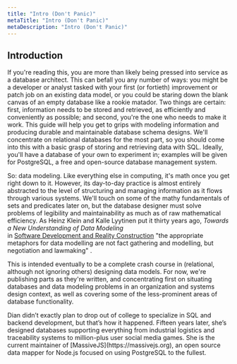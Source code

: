 ```yaml
---
title: "Intro (Don't Panic)"
metaTitle: "Intro (Don't Panic)"
metaDescription: "Intro (Don't Panic)"
---
```

 ## Introduction

If you're reading this, you are more than likely being pressed into service as a database architect. This can befall you any number of ways: you might be a developer or analyst tasked with your first (or fortieth) improvement or patch job on an existing data model, or you could be staring down the blank canvas of an empty database like a rookie matador. Two things are certain: first, information needs to be stored and retrieved, as efficiently and conveniently as possible; and second, you're the one who needs to make it work. This guide will help you get to grips with modeling information and producing durable and maintainable database schema designs. We'll concentrate on relational databases for the most part, so you should come into this with a basic grasp of storing and retrieving data with SQL. Ideally, you'll have a database of your own to experiment in; examples will be given for PostgreSQL, a free and open-source database management system.

So: data modeling. Like everything else in computing, it's math once you get right down to it. However, its day-to-day practice is almost entirely abstracted to the level of structuring and managing information as it flows through various systems. We'll touch on some of the mathy fundamentals of sets and predicates later on, but the database designer must solve problems of legibility and maintainability as much as of raw mathematical efficiency. As Heinz Klein and Kalle Lyytinen put it thirty years ago, <footnote> <note> _Towards a New Understanding of Data Modeling_ <br/> in <a href="https://www.researchgate.net/publication/242530010_Software_Development_and_Reality_Construction">Software Development and Reality Construction</a> </note> <text> "the appropriate metaphors for data modelling are not fact gathering and modelling, but negotiation and lawmaking" </text> </footnote>.


This is intended eventually to be a complete crash course in (relational, although not ignoring others) designing data models. For now, we're publishing parts as they're written, and concentrating first on situating databases and data modeling problems in an organization and systems design context, as well as covering some of the less-prominent areas of database functionality.

<AuthorInfo name="Diana Fey" image="(https://dataguide.prisma.io/content/postgresql/ways-to-host-postgresql-databases/comparison-chart.png)">
    Dian didn’t exactly plan to drop out of college to specialize in SQL and backend development, but that’s how it happened. Fifteen years later, she’s designed databases supporting everything from industrial logistics and traceability systems to million-plus user social media games. She is the current maintainer of [MassiveJS](https://massivejs.org), an open source data mapper for Node.js focused on using PostgreSQL to the fullest.
</AuthorInfo>

